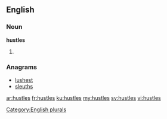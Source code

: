 ==English==

===Noun===
'''hustles'''

# {{plural of|hustle}}

===Anagrams===
* [[lushest#English|lushest]]
* [[sleuths#English|sleuths]]

[[Category:English plurals]]

[[ar:hustles]]
[[fr:hustles]]
[[ku:hustles]]
[[my:hustles]]
[[sv:hustles]]
[[vi:hustles]]